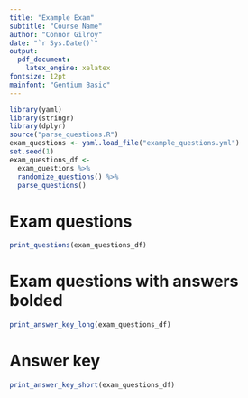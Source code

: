 ```yaml
---
title: "Example Exam"
subtitle: "Course Name"
author: "Connor Gilroy"
date: "`r Sys.Date()`"
output: 
  pdf_document: 
    latex_engine: xelatex
fontsize: 12pt
mainfont: "Gentium Basic"
---
```


```r
library(yaml)
library(stringr)
library(dplyr)
source("parse_questions.R")
exam_questions <- yaml.load_file("example_questions.yml")
set.seed(1)
exam_questions_df <- 
  exam_questions %>%
  randomize_questions() %>%
  parse_questions() 
```

# Exam questions

```r
print_questions(exam_questions_df)
```

\newpage

# Exam questions with answers bolded

```r
print_answer_key_long(exam_questions_df)
```

\newpage

# Answer key

```r
print_answer_key_short(exam_questions_df)
```